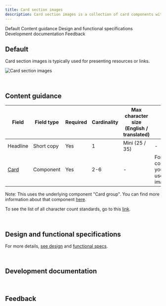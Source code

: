 ```yaml
---
title: Card section images
description: Card section images is a collection of card components with images that, together, occupy a full-width section with a left-column header.
---
```



<ComponentDescription name="Card section images" type="layout" />

<AnchorLinks>

<AnchorLink>Default</AnchorLink>
<AnchorLink>Content guidance</AnchorLink>
<AnchorLink>Design and functional specifications</AnchorLink>
<AnchorLink>Development documentation</AnchorLink>
<AnchorLink>Feedback</AnchorLink>

</AnchorLinks>

## Default

Card section images is typically used for presenting resources or links.

![Card section images](../../images/pattern/card-section/card-section-images.jpg)

<br />

## Content guidance

| Field | Field type | Required   | Cardinality | Max character size (English / translated) | Notes |
| -------- | --------- | ---------- | ---------- | ----------| ----------|
| Headline | Short copy | Yes | 1 | Mini (25 / 35)| - |
| [Card](https://www.ibm.com/standards/web/carbon-for-ibm-dotcom/components/card) | Component | Yes | 2-6 | - | For this component, you must use the image card. |

Note: This uses the underlying component "Card group". You can find more information about that component <a href="https://www.ibm.com/standards/web/carbon-for-ibm-dotcom/components/card-group">here</a>.

To see the list of all character count standards, go to this <a href="https://github.com/carbon-design-system/carbon-for-ibm-dotcom-website/wiki/Character-count-standards" target="_blank" rel="noreferrer noopener nofollow">link</a>.

<br />

## Design and functional specifications

For more details, [see design](https://ibm.box.com/s/u4acyo9oeqya8xidimxtidh8k8y08fza) and [functional specs]().


<br />

## Development documentation

<ComponentStatus name="Card section images" type="layout" />

<br />

## Feedback

<ComponentFeedback />
